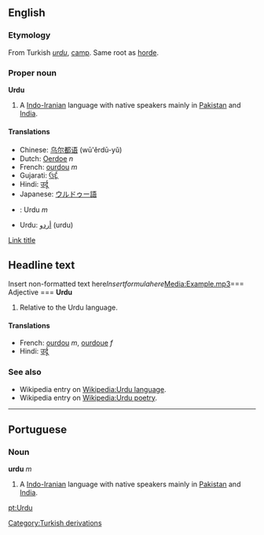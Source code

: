 ==English==

===Etymology===
From Turkish ''[[urdu]]'', [[camp]].  Same root as [[horde]].

===Proper noun===
'''Urdu'''
# A [[Indo-Iranian]] language with native speakers mainly in [[Pakistan]] and [[India]].

====Translations====
*Chinese: [[乌尔都语]] (wū'ěrdū-yǔ)
*Dutch: [[Oerdoe]] ''n''
*French: [[ourdou]] ''m''
*Gujarati: [[ઉર્દૂ]]
*Hindi: [[उर्दू]]
*Japanese: [[ウルドゥー語]]
*{{pt}}: Urdu ''m''
*Urdu: [[اردو|أردو]] (urdu)

[[Link title]]
== Headline text ==
<nowiki>Insert non-formatted text here</nowiki><math>Insert formula here</math>[[Media:Example.mp3]]=== Adjective ===
'''Urdu'''
# Relative to the Urdu language.

==== Translations ====
*French: [[ourdou]] ''m'', [[ourdoue]] ''f''
*Hindi: [[उर्दू]]

===See also===
{{interwiktionary|code=ur}}
*Wikipedia entry on [[Wikipedia:Urdu language]].
*Wikipedia entry on [[Wikipedia:Urdu poetry]].



----

== Portuguese ==
=== Noun ===
'''urdu''' ''m''

# A [[Indo-Iranian]] language with native speakers mainly in [[Pakistan]] and [[India]].

[[pt:Urdu]]
[[Category:Turkish derivations]]